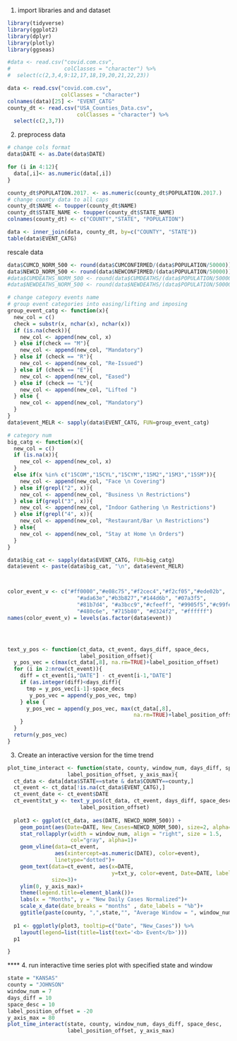 1. import libraries and and dataset
```r
library(tidyverse)
library(ggplot2)
library(dplyr)
library(plotly)
library(ggseas)

#data <- read.csv("covid.com.csv",
#                 colClasses = "character") %>% 
#  select(c(2,3,4,9:12,17,18,19,20,21,22,23))

data <- read.csv("covid.com.csv",
                 colClasses = "character")
colnames(data)[25] <- "EVENT_CATG"
county_dt <- read.csv("USA_Counties_Data.csv",
                      colClasses = "character") %>% 
  select(c(2,3,7))

```


2. preprocess data
```r
# change cols format
data$DATE <- as.Date(data$DATE)

for (i in 4:12){
  data[,i]<- as.numeric(data[,i])
}

county_dt$POPULATION.2017. <- as.numeric(county_dt$POPULATION.2017.)
# change county data to all caps
county_dt$NAME <- toupper(county_dt$NAME)
county_dt$STATE_NAME <- toupper(county_dt$STATE_NAME)
colnames(county_dt) <- c("COUNTY","STATE", "POPULATION")

data <- inner_join(data, county_dt, by=c("COUNTY", "STATE")) 
table(data$EVENT_CATG)
```

rescale data
```r
data$CUMCD_NORM_500 <- round(data$CUMCONFIRMED/(data$POPULATION/50000))
data$NEWCD_NORM_500 <- round(data$NEWCONFIRMED/(data$POPULATION/50000))
#data$CUMDEATHS_NORM_500 <- round(data$CUMDEATHS/(data$POPULATION/50000))
#data$NEWDEATHS_NORM_500 <- round(data$NEWDEATHS/(data$POPULATION/50000))
```


```r
# change category events name
# group event categories into easing/lifting and imposing
group_event_catg <- function(x){
  new_col = c()
  check = substr(x, nchar(x), nchar(x))
  if (is.na(check)){
    new_col <- append(new_col, x)
  } else if(check == "M"){
    new_col <- append(new_col, "Mandatory")
  } else if (check == "R"){
    new_col <- append(new_col, "Re-Issued")
  } else if (check == "E"){
    new_col <- append(new_col, "Eased")
  } else if (check == "L"){
    new_col <- append(new_col, "Lifted ")
  } else {
    new_col <- append(new_col, "Mandatory")
  }
}
data$event_MELR <- sapply(data$EVENT_CATG, FUN=group_event_catg)

# category num
big_catg <- function(x){
  new_col = c()
  if (is.na(x)){
    new_col <- append(new_col, x)
  } 
  else if(x %in% c("15COM","15CYL","15CYM","15M2","15M3","15SM")){
    new_col <- append(new_col, "Face \n Covering")
  } else if(grepl("2", x)){
    new_col <- append(new_col, "Business \n Restrictions")
  } else if(grepl("3", x)){
    new_col <- append(new_col, "Indoor Gathering \n Restrictions")
  } else if(grepl("4", x)){
    new_col <- append(new_col, "Restaurant/Bar \n Restrictions")
  } else{
    new_col <- append(new_col, "Stay at Home \n Orders")
  }
}

data$big_cat <- sapply(data$EVENT_CATG, FUN=big_catg)
data$event <- paste(data$big_cat, "\n", data$event_MELR)



color_event_v <- c("#ff0000","#e08c75","#f2cec4","#f2cf05","#ede02b",
                      "#ada63e","#b3b827","#144d6b", "#07a3f5",
                      "#81b7d4", "#a3bcc9","#cfeeff", "#9905f5","#c99fe3",
                      "#480c6e", "#715b80", "#d324f2", "#ffffff")
names(color_event_v) = levels(as.factor(data$event))




text_y_pos <- function(ct_data, ct_event, days_diff, space_decs,
                       label_position_offset){
  y_pos_vec = c(max(ct_data[,8], na.rm=TRUE)+label_position_offset)
  for (i in 2:nrow(ct_event)){
    diff = ct_event[i,"DATE"] - ct_event[i-1,"DATE"]
    if (as.integer(diff)<days_diff){
      tmp = y_pos_vec[i-1]-space_decs
       y_pos_vec = append(y_pos_vec, tmp)
    } else {
      y_pos_vec = append(y_pos_vec, max(ct_data[,8],
                                        na.rm=TRUE)+label_position_offset)
    }
  }
  return(y_pos_vec)
}

```


3. Create an interactive version for the time trend
```r

plot_time_interact <- function(state, county, window_num, days_diff, space_desc,
                   label_position_offset, y_axis_max){
  ct_data <- data[data$STATE==state & data$COUNTY==county,]
  ct_event <- ct_data[!is.na(ct_data$EVENT_CATG),]
  ct_event_date <- ct_event$DATE
  ct_event$txt_y <- text_y_pos(ct_data, ct_event, days_diff, space_desc,
                       label_position_offset)
  
  plot3 <- ggplot(ct_data, aes(DATE, NEWCD_NORM_500)) + 
    geom_point(aes(Date=DATE, New_Cases=NEWCD_NORM_500), size=2, alpha=1) + 
    stat_rollapplyr(width = window_num, align = "right", size = 1.5,
                    col="gray", alpha=1)+
    geom_vline(data=ct_event,
               aes(xintercept=as.numeric(DATE), color=event), 
               linetype="dotted")+
    geom_text(data=ct_event, aes(x=DATE, 
                                 y=txt_y, color=event, Date=DATE, label=event),
              size=3)+
    ylim(0, y_axis_max)+
    theme(legend.title=element_blank())+
    labs(x = "Months", y = "New Daily Cases Normalized")+
    scale_x_date(date_breaks = "months" , date_labels = "%b")+
    ggtitle(paste(county, ",",state,"", "Average Window = ", window_num)) 
    
  p1 <- ggplotly(plot3, tooltip=c("Date", "New_Cases")) %>% 
    layout(legend=list(title=list(text='<b> Event</b>')))
  p1

}

```


**** 4. run interactive time series plot with specified state and window
```r
state = "KANSAS"
county = "JOHNSON"
window_num = 7
days_diff = 10
space_desc = 10
label_position_offset = -20
y_axis_max = 80
plot_time_interact(state, county, window_num, days_diff, space_desc,
                   label_position_offset, y_axis_max)
```